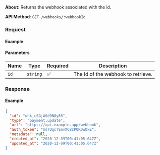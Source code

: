 

**About**: Returns the webhook associated with the id.

**API Method**: `GET /webhooks/:webhookId`

### Request

#### Example
<WebhooksRetrieve />

#### Parameters

| Name | Type     | Required | Description                        |
|------|----------|----------|------------------------------------|
| `id` | `string` | ✅       | The Id of the webhook to retrieve. |


### Response

#### Example

```json
{
  "id": "whk_cSGjA6d9N8y8R",
  "type": "payment.update",
  "url": "https://api.example.app/webhook",
  "auth_token": "md7UqcTSmvXCBzPORDwOkE",
  "metadata": null,
  "created_at": "2020-12-09T00:41:05.647Z",
  "updated_at": "2020-12-09T00:41:05.647Z"
}
```

